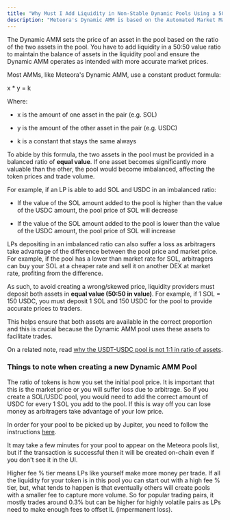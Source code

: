 ```yaml
---
title: "Why Must I Add Liquidity in Non-Stable Dynamic Pools Using a 50:50 Value Ratio?"
description: "Meteora's Dynamic AMM is based on the Automated Market Maker (AMM) model and is a constant product-type pool that support prices from 0 to infinity."
---
```


The Dynamic AMM sets the price of an asset in the pool based on the ratio of the two assets in the pool. You have to add liquidity in a 50:50 value ratio to maintain the balance of assets in the liquidity pool and ensure the Dynamic AMM operates as intended with more accurate market prices.

Most AMMs, like Meteora's Dynamic AMM, use a constant product formula:

x \* y = k

Where:

* x is the amount of one asset in the pair (e.g. SOL)

* y is the amount of the other asset in the pair (e.g. USDC)

* k is a constant that stays the same always

To abide by this formula, the two assets in the pool must be provided in a balanced ratio of **equal value**. If one asset becomes significantly more valuable than the other, the pool would become imbalanced, affecting the token prices and trade volume.

For example, if an LP is able to add SOL and USDC in an imbalanced ratio:

* If the value of the SOL amount added to the pool is higher than the value of the USDC amount, the pool price of SOL will decrease

* If the value of the SOL amount added to the pool is lower than the value of the USDC amount, the pool price of SOL will increase

LPs depositing in an imbalanced ratio can also suffer a loss as arbitragers take advantage of the difference between the pool price and market price. For example, if the pool has a lower than market rate for SOL, arbitragers can buy your SOL at a cheaper rate and sell it on another DEX at market rate, profiting from the difference.

As such, to avoid creating a wrong/skewed price, liquidity providers must deposit both assets in **equal value (50:50 in value)**. For example, if 1 SOL = 150 USDC, you must deposit 1 SOL and 150 USDC for the pool to provide accurate prices to traders.

This helps ensure that both assets are available in the correct proportion and this is crucial because the Dynamic AMM pool uses these assets to facilitate trades.

On a related note, read [why the USDT-USDC pool is not 1:1 in ratio of assets](/faq/dynamic-amm-faq/why-is-the-usdt-usdc-pool-not-1-1-in-ratio-of-assets).

### **Things to note when creating a new Dynamic AMM Pool**

The ratio of tokens is how you set the initial pool price. It is important that this is the market price or you will suffer loss due to arbitrage. So if you create a SOL/USDC pool, you would need to add the correct amount of USDC for every 1 SOL you add to the pool. If this is way off you can lose money as arbitragers take advantage of your low price.

In order for your pool to be picked up by Jupiter, you need to follow the instructions [here](https://station.jup.ag/guides/general/get-your-token-on-jupiter).

It may take a few minutes for your pool to appear on the Meteora pools list, but if the transaction is successful then it will be created on-chain even if you don't see it in the UI.

Higher fee % tier means LPs like yourself make more money per trade. If all the liquidity for your token is in this pool you can start out with a high fee % tier, but, what tends to happen is that eventually others will create pools with a smaller fee to capture more volume. So for popular trading pairs, it mostly trades around 0.3% but can be higher for highly volatile pairs as LPs need to make enough fees to offset IL (impermanent loss).
